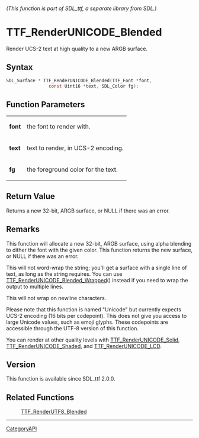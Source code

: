 ====== (This function is part of SDL_ttf, a separate library from SDL.) ======
= TTF_RenderUNICODE_Blended =

Render UCS-2 text at high quality to a new ARGB surface.

== Syntax ==

<syntaxhighlight lang='c'>
SDL_Surface * TTF_RenderUNICODE_Blended(TTF_Font *font,
                const Uint16 *text, SDL_Color fg);
</syntaxhighlight>

== Function Parameters ==

{|
|'''font'''
|the font to render with.
|-
|'''text'''
|text to render, in UCS-2 encoding.
|-
|'''fg'''
|the foreground color for the text.
|}

== Return Value ==

Returns a new 32-bit, ARGB surface, or NULL if there was an error.

== Remarks ==

This function will allocate a new 32-bit, ARGB surface, using alpha
blending to dither the font with the given color. This function returns the
new surface, or NULL if there was an error.

This will not word-wrap the string; you'll get a surface with a single line
of text, as long as the string requires. You can use
[[TTF_RenderUNICODE_Blended_Wrapped]]() instead if you need to wrap the
output to multiple lines.

This will not wrap on newline characters.

Please note that this function is named "Unicode" but currently expects
UCS-2 encoding (16 bits per codepoint). This does not give you access to
large Unicode values, such as emoji glyphs. These codepoints are accessible
through the UTF-8 version of this function.

You can render at other quality levels with [[TTF_RenderUNICODE_Solid]],
[[TTF_RenderUNICODE_Shaded]], and [[TTF_RenderUNICODE_LCD]].

== Version ==

This function is available since SDL_ttf 2.0.0.

== Related Functions ==

:[[TTF_RenderUTF8_Blended]]

----
[[CategoryAPI]]



